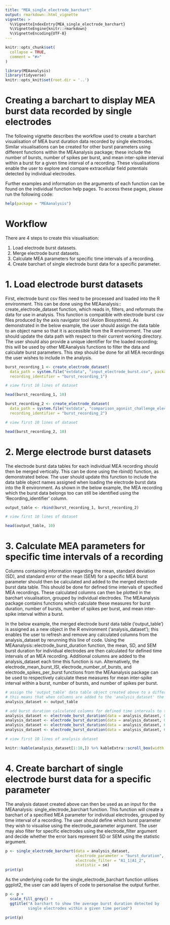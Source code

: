 ```yaml
---
title: "MEA_single_electrode_barchart"
output: rmarkdown::html_vignette
vignette: >
  %\VignetteIndexEntry{MEA_single_electrode_barchart}
  %\VignetteEngine{knitr::rmarkdown}
  %\VignetteEncoding{UTF-8}
---
```


```r
knitr::opts_chunk$set(
  collapse = TRUE,
  comment = "#>"
)
```

```r
library(MEAanalysis)
library(tidyverse)
knitr::opts_knit$set(root.dir = '..')
```

# Creating a barchart to display MEA burst data recorded by single electrodes

The following vignette describes the workflow used to create a barchart visualisation of MEA burst duration data recorded by single electrodes. Similar visualisations can be created for other burst parameters using different functions within the MEAanalysis package; these include the number of bursts, number of spikes per burst, and mean inter-spike interval within a burst for a given time interval of a recording. These visualisations enable the user to explore and compare extracellular field potentials detected by individual electrodes.

Further examples and information on the arguments of each function can be found on the individual function help pages. To access these pages, please run the following code:

```r
help(package = "MEAanalysis")
```

# Workflow

There are 4 steps to create this visualisation:

1. Load electrode burst datasets.
2. Merge electrode burst datasets.
3. Calculate MEA parameters for specific time intervals of a recording.
4. Create barchart of single electrode burst data for a specific parameter.

# 1. Load electrode burst datasets

First, electrode burst csv files need to be processed and loaded into the R environment. This can be done using the MEAanalysis:: create_electrode_dataset function, which reads in, filters, and reformats the data for use in analysis. This function is compatible with electrode burst csv files produced by the axis navigator tool (Axion Biosystems). As demonstrated in the below example, the user should assign the data table to an object name so that it is accessible from the R environment.  The user should update the data path with respect to their current working directory. The user should also provide a unique identifier for the loaded recording; this will be used by other MEAanalysis functions to filter the data and calculate burst parameters. This step should be done for all MEA recordings the user wishes to include in the analysis. 

```r
burst_recording_1 <- create_electrode_dataset(
  data_path = system.file("extdata", "input_electrode_burst.csv", package = "MEAanalysis"), 
  recording_identifier = "burst_recording_1")

# view first 10 lines of dataset

head(burst_recording_1, 10)
```

```r
burst_recording_2 <- create_electrode_dataset(
  data_path = system.file("extdata", "comparison_agonist_challenge_electrode_burst_list.csv", package = "MEAanalysis"), 
  recording_identifier = "burst_recording_2")

# view first 10 lines of dataset

head(burst_recording_2, 10)
```

# 2. Merge electrode burst datasets

The electrode burst data tables for each individual MEA recording should then be merged vertically. This can be done using the rbind() function, as demonstrated below. The user should update this function to include the data table object names assigned when loading the electrode burst data into the R environment. As shown in the below example, the MEA recording which the burst data belongs too can still be identified using the 'Recording_identifier' column.

```r
output_table <- rbind(burst_recording_1, burst_recording_2)

# view first 10 lines of dataset

head(output_table, 10)
```

# 3. Calculate MEA parameters for specific time intervals of a recording


Columns containing information regarding the mean, standard deviation (SD), and standard error of the mean (SEM) for a specific MEA burst parameter should then be calculated and added to the merged electrode burst data table. This should be done for defined time intervals of specified MEA recordings. These calculated columns can then be plotted in the barchart visualisation, grouped by individual electrodes. The MEAanalysis package contains functions which calculate these measures for burst duration, number of bursts, number of spikes per burst, and mean inter-spike interval within a burst.

In the below example, the merged electrode burst data table ('output_table') is assigned as a new object in the R environment ('analysis_dataset'); this enables the user to refresh and remove any calculated columns from the analysis_dataset by rerunning this line of code. Using the MEAanalysis::electrode_burst_duration function, the mean, SD, and SEM burst duration for individual electrodes are then calculated for defined time intervals of an MEA recording. Additional columns are added to the analysis_dataset each time this function is run. Alternatively, the electrode_mean_burst_ISI, electrode_number_of_bursts, and electrode_spikes_per_burst functions from the MEAanalysis package can be used to respectively calculate these measures for mean inter-spike interval within a burst, number of bursts, and number of spikes per burst.

```r
# assign the 'output_table' data table object created above to a different object name 'analysis_dataset'
# this means that when columns are added to the 'analysis_dataset' the data table can be refreshed by rerunning this line of code
analysis_dataset <- output_table

# add burst duration calculated columns for defined time intervals to the 'analysis_dataset' 
analysis_dataset <- electrode_burst_duration(data = analysis_dataset, 0, 60, recording_identifier = "burst_recording_1")
analysis_dataset <- electrode_burst_duration(data = analysis_dataset, 0, 60, recording_identifier = "burst_recording_2")
analysis_dataset <- electrode_burst_duration(data = analysis_dataset, 60, 120, recording_identifier = "burst_recording_1")
analysis_dataset <- electrode_burst_duration(data = analysis_dataset, 60, 120, recording_identifier = "burst_recording_2")
```

```r
# view first 10 lines of analysis dataset

knitr::kable(analysis_dataset[1:10,]) %>% kableExtra::scroll_box(width = "100%")
```

# 4. Create barchart of single electrode burst data for a specific parameter

The analysis dataset created above can then be used as an input for the MEAanalysis: single_electrode_barchart function. This function will create a barchart of a specified MEA parameter for individual electrodes, grouped by time interval of a recording. The user should define which burst parameter they wish to visualise using the electrode_parameter argument. The user may also filter for specific electrodes using the electrode_filter argument and decide whether the error bars represent SD or SEM using the statistic argument.

```r
p <- single_electrode_barchart(data = analysis_dataset, 
                               electrode_parameter = "burst_duration", 
                               electrode_filter = "A1_1|A1_2", 
                               statistic = se)
print(p)

```

As the underlying code for the single_electrode_barchart function utilises ggplot2, the user can add layers of code to personalise the output further.


```r
p <- p + 
  scale_fill_grey() +
  ggtitle("A barchart to show the average burst duration detected by 
          single electrodes within a given time period")

print(p)

```


